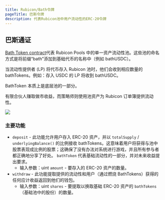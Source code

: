 ```yaml
---
title: Rubicon/Bath令牌
pageTitle: 巴斯令牌
description: 代表Rubicon池中用户流动性的ERC-20令牌
---
```


## 巴斯通证

[Bath Token contract](https://github.com/RubiconDeFi/rubicon\_protocol/blob/master/contracts/rubiconPools/BathToken.sol)代表 Rubicon Pools 中的单一资产流动性池。这些池的命名方式是将前缀“bath”添加到基础代币的名称中（例如 bathUSDC）。

当流动性提供者 (LP) 将代币存入 Rubicon 池时，他们会收到相应数量的 bathTokens。例如：存入 USDC 的 LP 将收到 bathUSDC。

BathToken 本质上是底层池的一部分。

有限合伙人赚取做市收益，而策略师则使用池资产为 Rubicon 订单簿提供流动性。

![](</assets/Rubicon v1\_ BathTokens.png>)

### 主要功能

* `deposit` - 此功能允许用户存入 ERC-20 资产，并以 `totalSupply` / `underlyingBalance()` 的比例接收 bathTokens。这意味着用户将获得与池中股票表现成比例的股票；这确保了没有办法对系统进行游戏，并且所有参与者都正确地分享了好处。 `bathToken` 代表基础流动性的一部分，并对未来收益提出要求。
  * 输入参数：uint `amount` - 要存入的 ERC-20 资产的数量。
* `withdraw` - 此功能提取提供的流动性和用户（通过燃烧 BathTokens）获得的任何应计收益返回到他们的钱包。
  * 输入参数：uint `shares` - 要提取以换取基础 ERC-20 资产的 `bathTokens`（基础池中的股份）的数量。
